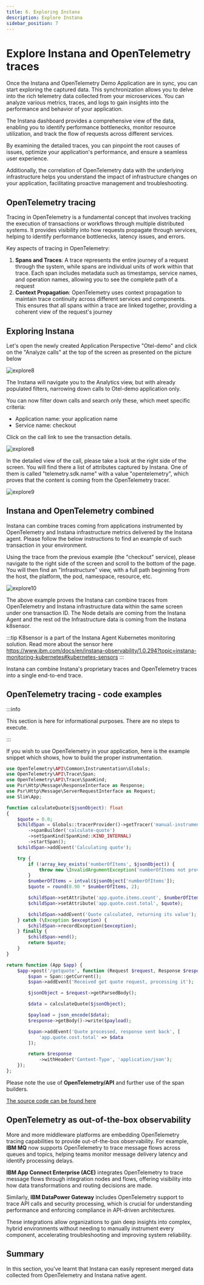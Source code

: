 ```yaml
---
title: 6. Exploring Instana
description: Explore Instana
sidebar_position: 7
---
```


# Explore Instana and OpenTelemetry traces

Once the Instana and OpenTelemetry Demo Application are in sync, you can start exploring the captured data. 
This synchronization allows you to delve into the rich telemetry data collected from your microservices. 
You can analyze various metrics, traces, and logs to gain insights into the performance and behavior of your application. 

The Instana dashboard provides a comprehensive view of the data, enabling you to identify performance bottlenecks, 
monitor resource utilization, and track the flow of requests across different services. 

By examining the detailed traces, you can pinpoint the root causes of issues, optimize your application's 
performance, and ensure a seamless user experience. 

Additionally, the correlation of OpenTelemetry data with the underlying infrastructure helps you understand 
the impact of infrastructure changes on your application, facilitating proactive management and troubleshooting.

## OpenTelemetry tracing

Tracing in OpenTelemetry is a fundamental concept that involves tracking the execution of transactions or 
workflows through multiple distributed systems. It provides visibility into how requests propagate through services, 
helping to identify performance bottlenecks, latency issues, and errors.

Key aspects of tracing in OpenTelemetry:

1. **Spans and Traces**: A trace represents the entire journey of a request through the system, 
while spans are individual units of work within that trace. Each span includes metadata such as timestamps, 
service names, and operation names, allowing you to see the complete path of a request
2. **Context Propagation**: OpenTelemetry uses context propagation to maintain trace continuity across different 
services and components. This ensures that all spans within a trace are linked together, providing a 
coherent view of the request's journey


## Exploring Instana

Let's open the newly created Application Perspective "Otel-demo" and click on the "Analyze calls" at the top of the screen
as presented on the picture below

![explore8](images/otel-explore-011.png)

The Instana will navigate you to the Analytics view, but with already populated filters, narrowing down calls to Otel-demo application only.

You can now filter down calls and search only these, which meet specific criteria:

- Application name: your application name
- Service name: checkout

Click on the call link to see the transaction details.

![explore8](images/otel-explore-008.png)

In the detailed view of the call, please take a look at the right side of the
screen. You will find there a list of attributes captured by Instana. One
of them is called "telemetry.sdk.name" with a value "opentelemetry", which
proves that the content is coming from the OpenTelemetry tracer.

![explore9](images/otel-explore-009.png)

## Instana and OpenTelemetry combined

Instana can combine traces coming from applications instrumented by
OpenTelemetry and Instana infrastructure metrics delivered by the Instana agent. 
Please follow the below instructions to find an example of such transaction in your environment.

Using the trace from the previous example (the "checkout" service), please navigate to the right
side of the screen and scroll to the bottom of the page. You will then find an "Infrastructure"
view, with a full path beginning from the host, the platform, the pod, namespace, resource, etc.

![explore10](images/otel-explore-010.png)

The above example proves the Instana can combine traces from OpenTelemetry
and Instana infrastructure data within the same screen under one transaction ID. The Node details are 
coming from the Instana Agent and the rest od the Infrastructure data is coming from the Instana k8sensor.

:::tip
K8sensor is a part of the Instana Agent Kubernetes monitoring solution. Read more about the sensor 
here https://www.ibm.com/docs/en/instana-observability/1.0.294?topic=instana-monitoring-kubernetes#kubernetes-sensors
:::

Instana can combine Instana's proprietary traces and OpenTelemetry traces into a single end-to-end trace.

## OpenTelemetry tracing - code examples

:::info

This section is here for informational purposes. There are no steps to execute.

:::

If you wish to use OpenTelemetry in your application, here is the example
snippet which shows, how to build the proper instrumentation.

```php
use OpenTelemetry\API\Common\Instrumentation\Globals;
use OpenTelemetry\API\Trace\Span;
use OpenTelemetry\API\Trace\SpanKind;
use Psr\Http\Message\ResponseInterface as Response;
use Psr\Http\Message\ServerRequestInterface as Request;
use Slim\App;

function calculateQuote($jsonObject): float
{
    $quote = 0.0;
    $childSpan = Globals::tracerProvider()->getTracer('manual-instrumentation')
        ->spanBuilder('calculate-quote')
        ->setSpanKind(SpanKind::KIND_INTERNAL)
        ->startSpan();
    $childSpan->addEvent('Calculating quote');

    try {
        if (!array_key_exists('numberOfItems', $jsonObject)) {
            throw new \InvalidArgumentException('numberOfItems not provided');
        }
        $numberOfItems = intval($jsonObject['numberOfItems']);
        $quote = round(8.90 * $numberOfItems, 2);

        $childSpan->setAttribute('app.quote.items.count', $numberOfItems);
        $childSpan->setAttribute('app.quote.cost.total', $quote);

        $childSpan->addEvent('Quote calculated, returning its value');
    } catch (\Exception $exception) {
        $childSpan->recordException($exception);
    } finally {
        $childSpan->end();
        return $quote;
    }
}

return function (App $app) {
    $app->post('/getquote', function (Request $request, Response $response) {
        $span = Span::getCurrent();
        $span->addEvent('Received get quote request, processing it');

        $jsonObject = $request->getParsedBody();

        $data = calculateQuote($jsonObject);

        $payload = json_encode($data);
        $response->getBody()->write($payload);

        $span->addEvent('Quote processed, response sent back', [
            'app.quote.cost.total' => $data
        ]);

        return $response
            ->withHeader('Content-Type', 'application/json');
    });
};
```

Please note the use of **OpenTelemetry/API** and further use of the span builders.

[The source code can be found here](https://github.com/open-telemetry/opentelemetry-demo/blob/main/src/quote/app/routes.php)

## OpenTelemetry as out-of-the-box observability

More and more middleware platforms are embedding OpenTelemetry tracing capabilities to provide out-of-the-box observability. For example, 
**IBM MQ** now supports OpenTelemetry to trace message flows across queues and topics, helping teams monitor message delivery latency and 
identify processing delays. 

**IBM App Connect Enterprise (ACE)** integrates OpenTelemetry to trace message flows through integration nodes 
and flows, offering visibility into how data transformations and routing decisions are made. 

Similarly, **IBM DataPower Gateway** includes OpenTelemetry support to trace API calls and security processing, which is crucial for 
understanding performance and enforcing compliance in API-driven architectures. 

These integrations allow organizations to gain deep insights into complex, hybrid environments without needing
to manually instrument every component, accelerating troubleshooting and improving system reliability.

## Summary

In this section, you've learnt that Instana can easily represent merged data collected from OpenTelemetry and Instana native agent.
